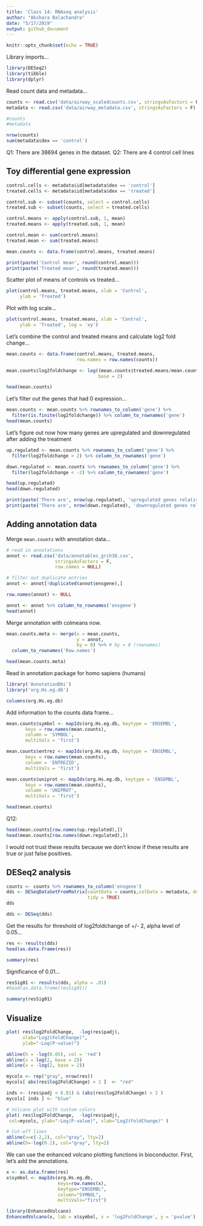 ```yaml
---
title: 'Class 14: RNAseq analysis'
author: "Akshara Balachandra"
date: "5/17/2019"
output: github_document
---
```


```r
knitr::opts_chunk$set(echo = TRUE)
```

Library imports...

```r
library(DESeq2)
library(tibble)
library(dplyr)
```


Read count data and metadata...

```r
counts <- read.csv('data/airway_scaledcounts.csv', stringsAsFactors = F, row.names = 1)
metadata <- read.csv('data/airway_metadata.csv', stringsAsFactors = F)

#counts
#metadata

nrow(counts)
sum(metadata$dex == 'control')
```


Q1: There are 38694 genes in the dataset.
Q2: There are 4 control cell lines

## Toy differential gene expression

```r
control.cells <- metadata$id[metadata$dex == 'control']
treated.cells <- metadata$id[metadata$dex == 'treated']

control.sub <- subset(counts, select = control.cells)
treated.sub <- subset(counts, select = treated.cells)

control.means <- apply(control.sub, 1, mean)
treated.means <- apply(treated.sub, 1, mean)

```



```r
control.mean <- sum(control.means)
treated.mean <- sum(treated.means)

mean.counts <- data.frame(control.means, treated.means)

print(paste('Control mean', round(control.mean)))
print(paste('Treated mean', round(treated.mean)))
```

Scatter plot of means of controls vs treated...

```r
plot(control.means, treated.means, xlab = 'Control',
     ylab = 'Treated')
```


Plot with log scale...

```r
plot(control.means, treated.means, xlab = 'Control',
     ylab = 'Treated', log = 'xy')
```


Let's combine the control and treated means and calculate log2 fold change...

```r
mean.counts <- data.frame(control.means, treated.means, 
                          row.names = row.names(counts))

mean.counts$log2foldchange <- log((mean.counts$treated.means/mean.counts$control.means),
                                  base = 2)

head(mean.counts)
```


Let's filter out the genes that had 0 expression...

```r
mean.counts <- mean.counts %>% rownames_to_column('gene') %>% 
  filter(is.finite(log2foldchange)) %>% column_to_rownames('gene')
head(mean.counts)
```


Let's figure out now how many genes are upregulated and downregulated after adding the treatment

```r
up.regulated <- mean.counts %>% rownames_to_column('gene') %>% 
  filter(log2foldchange > 2) %>% column_to_rownames('gene')

down.regulated <- mean.counts %>% rownames_to_column('gene') %>% 
  filter(log2foldchange < -2) %>% column_to_rownames('gene')

head(up.regulated)
head(down.regulated)

print(paste('There are', nrow(up.regulated), 'upregulated genes relative to control'))
print(paste('There are', nrow(down.regulated), 'downregulated genes relative to control'))
```

## Adding annotation data

Merge `mean.counts` with annotation data...

```r
# read in annotations
annot <- read.csv('data/annotables_grch38.csv',
                  stringsAsFactors = F,
                  row.names = NULL)

# filter out duplicate entries
annot <- annot[!duplicated(annot$ensgene),]

row.names(annot) <- NULL

annot <- annot %>% column_to_rownames('ensgene')
head(annot)
```

Merge annotation with colmeans now.

```r
mean.counts.meta <- merge(x = mean.counts,
                          y = annot,
                          by = 0) %>% # by = 0 (rownames)
  column_to_rownames('Row.names')

head(mean.counts.meta)
```


Read in annotation package for homo sapiens (humans)

```r
library('AnnotationDbi')
library('org.Hs.eg.db')

columns(org.Hs.eg.db)
```

Add information to the counts data frame...

```r
mean.counts$symbol <- mapIds(org.Hs.eg.db, keytype = 'ENSEMBL',
       keys = row.names(mean.counts),
       column = 'SYMBOL',
       multiVals = 'first')

mean.counts$entrez <- mapIds(org.Hs.eg.db, keytype = 'ENSEMBL',
       keys = row.names(mean.counts),
       column = 'ENTREZID',
       multiVals = 'first')

mean.counts$uniprot <- mapIds(org.Hs.eg.db, keytype = 'ENSEMBL',
       keys = row.names(mean.counts),
       column = 'UNIPROT',
       multiVals = 'first')

head(mean.counts)
```


Q12:
```r
head(mean.counts[row.names(up.regulated),])
head(mean.counts[row.names(down.regulated),])
```

I would not trust these results because we don't know if these results are true or just
false positives.

## DESeq2 analysis

```r
counts <- counts %>% rownames_to_column('ensgene')
dds <- DESeqDataSetFromMatrix(countData = counts,colData = metadata, design=~dex,
                              tidy = TRUE)
dds

dds <- DESeq(dds)
```

Get the results for threshold of log2foldchange of +/- 2, alpha
level of 0.05...

```r
res <- results(dds)
head(as.data.frame(res))

summary(res)
```

Significance of 0.01...

```r
resSig01 <- results(dds, alpha = .01)
#head(as.data.frame(resSig01))

summary(resSig01)
```


## Visualize

```r
plot( res$log2FoldChange,  -log(res$padj), 
      xlab="Log2(FoldChange)",
      ylab="-Log(P-value)")

abline(h = -log(0.05), col = 'red')
abline(v = log(2, base = 2))
abline(v = -log(2, base = 2))
```


```r
mycols <- rep("gray", nrow(res))
mycols[ abs(res$log2FoldChange) > 2 ]  <- "red" 

inds <- (res$padj < 0.01) & (abs(res$log2FoldChange) > 2 )
mycols[ inds ] <- "blue"

# Volcano plot with custom colors 
plot( res$log2FoldChange,  -log(res$padj), 
 col=mycols, ylab="-Log(P-value)", xlab="Log2(FoldChange)" )

# Cut-off lines
abline(v=c(-2,2), col="gray", lty=2)
abline(h=-log(0.1), col="gray", lty=2)


```


We can use the enhanced volcano plotting functions in bioconductor.
First, let's add the annotations.

```r
x <- as.data.frame(res)
x$symbol <- mapIds(org.Hs.eg.db, 
                   keys=row.names(x),
                   keytype="ENSEMBL",
                   column="SYMBOL",
                   multiVals="first")
```

```r
library(EnhancedVolcano)
EnhancedVolcano(x, lab = x$symbol, x = 'log2FoldChange', y = 'pvalue')
```



















